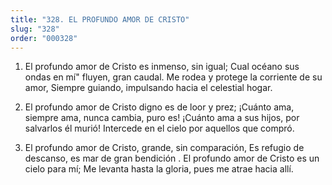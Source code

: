 ```yaml
---
title: "328. EL PROFUNDO AMOR DE CRISTO"
slug: "328"
order: "000328"
---
```


1. El profundo amor de Cristo es inmenso, sin igual; Cual océano sus ondas en mí" fluyen, gran caudal. Me rodea y protege la corriente de su amor, Siempre guiando, impulsando hacia el celestial hogar.

2. El profundo amor de Cristo digno es de loor y prez;
¡Cuánto ama, siempre ama, nunca cambia, puro es!
¡Cuánto ama a sus hijos, por salvarlos él murió! Intercede en el cielo por aquellos que compró.

3. El profundo amor de Cristo, grande, sin comparación,
Es refugio de descanso, es mar de gran bendición . El profundo amor de Cristo es un cielo para mí;
Me levanta hasta la gloria, pues me atrae hacia allí.

